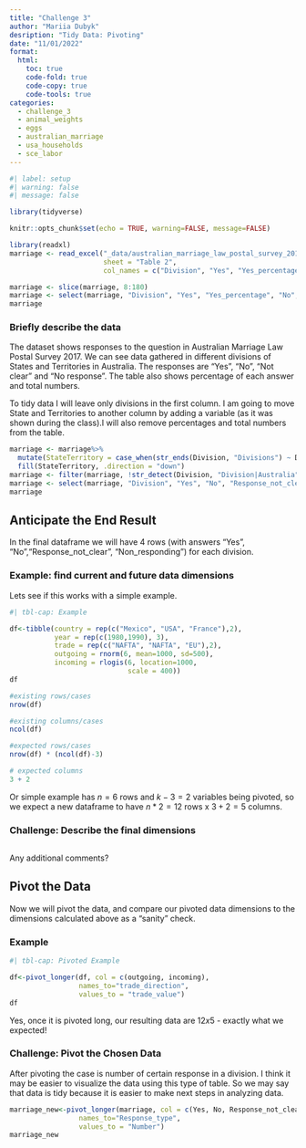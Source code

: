 ```yaml
---
title: "Challenge 3"
author: "Mariia Dubyk"
desription: "Tidy Data: Pivoting"
date: "11/01/2022"
format:
  html:
    toc: true
    code-fold: true
    code-copy: true
    code-tools: true
categories:
  - challenge_3
  - animal_weights
  - eggs
  - australian_marriage
  - usa_households
  - sce_labor
---
```


```r
#| label: setup
#| warning: false
#| message: false

library(tidyverse)

knitr::opts_chunk$set(echo = TRUE, warning=FALSE, message=FALSE)
```

```r
library(readxl)
marriage <- read_excel("_data/australian_marriage_law_postal_survey_2017_-_response_final.xls",
                       sheet = "Table 2",
                       col_names = c("Division", "Yes", "Yes_percentage", "No", "No_percentage", "Total_clear", "Total_clear_percentage", "Delete", "Delete", "Delete", "Response_not_clear", "Response_not_clear_percentage", "Non_responding", "Non_responding_percentage", "Total", "Total_percentage"))

marriage <- slice(marriage, 8:180)
marriage <- select(marriage, "Division", "Yes", "Yes_percentage", "No", "No_percentage", "Total_clear", "Total_clear_percentage", "Response_not_clear", "Response_not_clear_percentage", "Non_responding", "Non_responding_percentage", "Total", "Total_percentage")
marriage
```

### Briefly describe the data

The dataset shows responses to the question in Australian Marriage Law Postal Survey 2017. We can see data gathered in different divisions of States and Territories in Australia. The responses are "Yes", "No", "Not clear" and "No response". The table also shows percentage of each answer and total numbers.

To tidy data I will leave only divisions in the first column. I am going to move State and Territories to another column by adding a variable (as it was shown during the class).I will also remove percentages and total numbers from the table.

```r

marriage <- marriage%>%
  mutate(StateTerritory = case_when(str_ends(Division, "Divisions") ~ Division), NA_character_)%>%
  fill(StateTerritory, .direction = "down")
marriage <- filter(marriage, !str_detect(Division, "Division|Australia"))
marriage <- select(marriage, "Division", "Yes", "No", "Response_not_clear", "Non_responding", "StateTerritory")
marriage
```


## Anticipate the End Result

In the final dataframe we will have 4 rows (with answers "Yes", "No","Response_not_clear", "Non_responding") for each division. 


### Example: find current and future data dimensions

Lets see if this works with a simple example.

```r
#| tbl-cap: Example

df<-tibble(country = rep(c("Mexico", "USA", "France"),2),
           year = rep(c(1980,1990), 3), 
           trade = rep(c("NAFTA", "NAFTA", "EU"),2),
           outgoing = rnorm(6, mean=1000, sd=500),
           incoming = rlogis(6, location=1000, 
                             scale = 400))
df

#existing rows/cases
nrow(df)

#existing columns/cases
ncol(df)

#expected rows/cases
nrow(df) * (ncol(df)-3)

# expected columns 
3 + 2
```

Or simple example has $n = 6$ rows and $k - 3 = 2$ variables being pivoted, so we expect a new dataframe to have $n * 2 = 12$ rows x $3 + 2 = 5$ columns.

### Challenge: Describe the final dimensions


```r


```

Any additional comments?

## Pivot the Data

Now we will pivot the data, and compare our pivoted data dimensions to the dimensions calculated above as a "sanity" check.

### Example

```r
#| tbl-cap: Pivoted Example

df<-pivot_longer(df, col = c(outgoing, incoming),
                 names_to="trade_direction",
                 values_to = "trade_value")
df
```

Yes, once it is pivoted long, our resulting data are $12x5$ - exactly what we expected!

### Challenge: Pivot the Chosen Data

After pivoting the case is number of certain response in a division. I think it may be easier to visualize the data using this type of table. So we may say that data is tidy because it is easier to make next steps in analyzing data. 

```r

marriage_new<-pivot_longer(marriage, col = c(Yes, No, Response_not_clear, Non_responding),
                 names_to="Response_type",
                 values_to = "Number")
marriage_new
```

